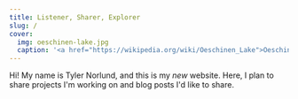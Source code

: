 ```yaml
---
title: Listener, Sharer, Explorer
slug: /
cover:
  img: oeschinen-lake.jpg
  caption: '<a href="https://wikipedia.org/wiki/Oeschinen_Lake">Oeschinen Lake</a>'
---
```

Hi! My name is Tyler Norlund, and this is my *new* website. Here, I plan to share 
projects I'm working on and blog posts I'd like to share.